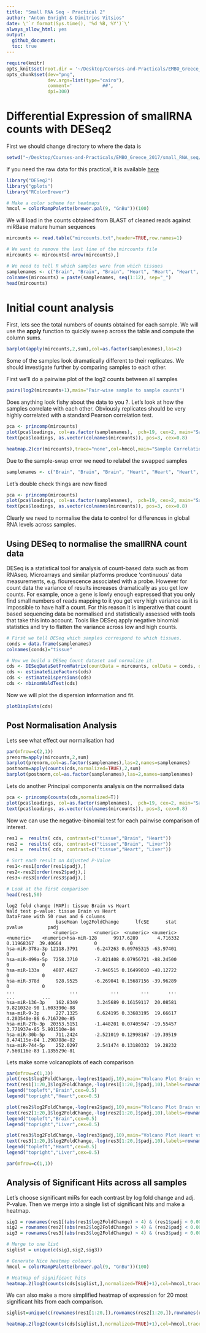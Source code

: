 ```yaml
---
title: "Small RNA Seq - Practical 2"
author: "Anton Enright & Dimitrios Vitsios"
date: \'`r format(Sys.time(), '%d %B, %Y')`\'
always_allow_html: yes
output:
  github_document:
  toc: true
---
```



```r
require(knitr)
opts_knit$set(root.dir = '~/Desktop/Courses-and-Practicals/EMBO_Greece_2017/small_RNA_seq/data')
opts_chunk$set(dev="png", 
               dev.args=list(type="cairo"),
               comment='           ##',
               dpi=300)
```

# Differential Expression of smallRNA counts with DESeq2


First we should change directory to where the data is

```r
setwd("~/Desktop/Courses-and-Practicals/EMBO_Greece_2017/small_RNA_seq/data")
```

If you need the raw data for this practical, it is available [here](http://wwwdev.ebi.ac.uk/enright-srv/courses/rna_cambridge_2017/miseqdeseq/data)

```r
library("DESeq2")
library("gplots")
library("RColorBrewer")

# Make a color scheme for heatmaps
hmcol = colorRampPalette(brewer.pal(9, "GnBu"))(100)
```

We will load in the counts obtained from BLAST of cleaned reads against miRBase mature human sequences

```r
mircounts <- read.table("mircounts.txt",header=TRUE,row.names=1)

# We want to remove the last line of the mircounts file
mircounts <- mircounts[-nrow(mircounts),]

# We need to tell R which samples were from which tissues
samplenames <- c("Brain", "Brain", "Brain", "Heart", "Heart", "Heart", "Heart", "Heart", "Liver", "Liver", "Liver", "Liver")
colnames(mircounts) = paste(samplenames, seq(1:12), sep="_")
head(mircounts)

```

# Initial count analysis

First, lets see the total numbers of counts obtained for each sample. We will use the **apply** function to quickly sweep across the table and compute the column sums.

```r
barplot(apply(mircounts,2,sum),col=as.factor(samplenames),las=2)
```

Some of the samples look dramatically different to their replicates. We should investigate further by comparing samples to each other.

First we'll do a pairwise plot of the log2 counts between all samples

```r
pairs(log2(mircounts+1),main="Pair-wise sample to sample counts")
```

Does anything look fishy about the data to you ?. Let's look at how the samples correlate with each other. Obviously replicates should be very highly correlated with a standard Pearson correlation test.

```r
pca <- princomp(mircounts)
plot(pca$loadings, col=as.factor(samplenames),  pch=19, cex=2, main="Sample to Sample")
text(pca$loadings, as.vector(colnames(mircounts)), pos=3, cex=0.8)
```


```r
heatmap.2(cor(mircounts),trace="none",col=hmcol,main="Sample Correlation")
```

Due to the sample-swap error we need to relabel the swapped samples

```r
samplenames <- c("Brain", "Brain", "Brain", "Heart", "Heart", "Heart", "Heart", "Brain", "Liver", "Liver", "Liver" ,"Liver")
```

Let's double check things are now fixed

```r
pca <- princomp(mircounts)
plot(pca$loadings, col=as.factor(samplenames),  pch=19, cex=2, main="Sample to Sample")
text(pca$loadings, as.vector(colnames(mircounts)), pos=3, cex=0.8)
```

Clearly we need to normalise the data to control for differences in global RNA levels across samples.

## Using DESeq to normalise the smallRNA count data

DESeq is a statistical tool for analysis of count-based data such as from RNAseq. Microarrays and similar platforms produce 'continuous' data measurements, e.g. flourescence associated with a probe. However for count data the variance of results increases dramatically as you get low counts. For example, once a gene is lowly enough expressed that you only find small numbers of reads mapping to it you get very high variance as it is impossible to have half a count. For this reason it is imperative that count based sequencing data be normalised and statistically assessed with tools that take this into account. Tools like DESeq apply negative binomial statistics and try to flatten the variance across low and high counts.

```r
# First we tell DESeq which samples correspond to which tissues.
conds = data.frame(samplenames)
colnames(conds)="tissue"

# Now we build a DESeq Count dataset and normalize it.
cds <- DESeqDataSetFromMatrix(countData = mircounts, colData = conds, design = ~ tissue)
cds <- estimateSizeFactors(cds)
cds <- estimateDispersions(cds)
cds <- nbinomWaldTest(cds)
```

Now we will plot the dispersion information and fit.

```r
plotDispEsts(cds)
```

## Post Normalisation Analysis

Lets see what effect our normalisation had

```r
par(mfrow=c(2,1))
prenorm=apply(mircounts,2,sum)
barplot(prenorm,col=as.factor(samplenames),las=2,names=samplenames)
postnorm=apply(counts(cds,normalized=TRUE),2,sum)
barplot(postnorm,col=as.factor(samplenames),las=2,names=samplenames)
```

Lets do another Principal components analysis on the normalised data

```r
pca <- princomp(counts(cds,normalized=T))
plot(pca$loadings, col=as.factor(samplenames),  pch=19, cex=2, main="Sample to Sample PCA")
text(pca$loadings, as.vector(colnames(mircounts)), pos=3, cex=0.8)
```

Now we can use the negative-binomial test for each pairwise comparison of interest.

```r
res1 =  results( cds, contrast=c("tissue","Brain", "Heart"))
res2 =  results( cds, contrast=c("tissue","Brain", "Liver"))
res3 =  results( cds, contrast=c("tissue","Heart", "Liver"))

# Sort each result on Adjusted P-Value
res1<-res1[order(res1$padj),]
res2<-res2[order(res2$padj),]
res3<-res3[order(res3$padj),]

# Look at the first comparison
head(res1,50)
```

```{}
log2 fold change (MAP): tissue Brain vs Heart 
Wald test p-value: tissue Brain vs Heart 
DataFrame with 50 rows and 6 columns
                  baseMean log2FoldChange      lfcSE      stat       pvalue         padj
                 <numeric>      <numeric>  <numeric> <numeric>    <numeric>    <numeric>hsa-miR-128      9917.6289       4.716332 0.11968367  39.40664            0            0
hsa-miR-378a-3p 12118.3791      -6.247263 0.09765315 -63.97401            0            0
hsa-miR-499a-5p  7258.3710      -7.021408 0.07956721 -88.24500            0            0
hsa-miR-133a     4807.4627      -7.940515 0.16499010 -48.12722            0            0
hsa-miR-378d      928.9525      -6.269041 0.15687156 -39.96289            0            0
...                    ...            ...        ...       ...          ...          ...
hsa-miR-136-3p    162.8349       3.245689 0.16159117  20.08581 9.821032e-90 1.603390e-88
hsa-miR-9-3p      227.1325       6.624195 0.33683195  19.66617 4.203540e-86 6.716720e-85
hsa-miR-27b-3p  20353.5151      -1.448201 0.07405947 -19.55457 3.771937e-85 5.901510e-84
hsa-miR-30b-5p    711.2424      -2.521019 0.12998167 -19.39519 8.474115e-84 1.298788e-82
hsa-miR-744-5p    252.0297       2.541474 0.13180332  19.28232 7.560116e-83 1.135529e-81
```

Lets make some volcanoplots of each comparison

```r
par(mfrow=c(1,3))
plot(res1$log2FoldChange,-log(res1$padj,10),main="Volcano Plot Brain vs Heart")
text(res1[1:20,]$log2FoldChange,-log(res1[1:20,]$padj,10),labels=rownames(res1[1:20,]),cex=0.7,pos=1)
legend("topleft","Brain",cex=0.5)
legend("topright","Heart",cex=0.5)

plot(res2$log2FoldChange,-log(res2$padj,10),main="Volcano Plot Brain vs Liver")
text(res2[1:20,]$log2FoldChange,-log(res2[1:20,]$padj,10),labels=rownames(res2[1:20,]),cex=0.7,pos=1)
legend("topleft","Brain",cex=0.5)
legend("topright","Liver",cex=0.5)

plot(res3$log2FoldChange,-log(res3$padj,10),main="Volcano Plot Heart vs Liver")
text(res3[1:20,]$log2FoldChange,-log(res3[1:20,]$padj,10),labels=rownames(res3[1:20,]),cex=0.7,pos=1)
legend("topleft","Heart",cex=0.5)
legend("topright","Liver",cex=0.5)

par(mfrow=c(1,1))
```

## Analysis of Significant Hits across all samples
Let's choose significant miRs for each contrast by log fold change and adj. P-value. Then we merge into a single list of significant hits and make a heatmap.

```r
sig1 = rownames(res1[(abs(res1$log2FoldChange) > 4) & (res1$padj < 0.00001) & !is.na(res1$padj),])
sig2 = rownames(res2[(abs(res2$log2FoldChange) > 4) & (res2$padj < 0.00001) & !is.na(res2$padj),])
sig3 = rownames(res3[(abs(res3$log2FoldChange) > 4) & (res3$padj < 0.00001) & !is.na(res3$padj),])

# Merge to one list
siglist = unique(c(sig1,sig2,sig3))

# Generate Nice heatmap colours
hmcol = colorRampPalette(brewer.pal(9, "GnBu"))(100)

# Heatmap of significant hits
heatmap.2(log2(counts(cds[siglist,],normalized=TRUE)+1),col=hmcol,trace="none",labCol=samplenames,margin=c(5,10))
```

We can also make a more simplified heatmap of expression for 20 most significant hits from each comparison.

```r
siglist=unique(c(rownames(res1[1:20,]),rownames(res2[1:20,]),rownames(res3[1:20,])))

heatmap.2(log2(counts(cds[siglist,],normalized=TRUE)+1),col=hmcol,trace="none",margin=c(5,10))

```
